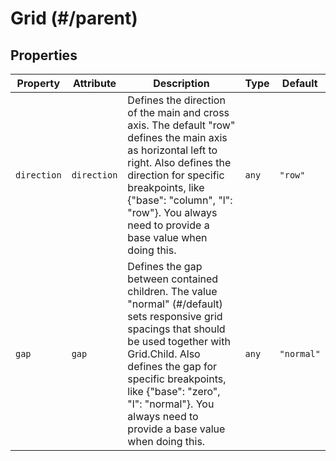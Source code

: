 # Grid (#/parent)



<!-- Auto Generated Below -->


## Properties

| Property    | Attribute   | Description                                                                                                                                                                                                                                                                                        | Type  | Default    |
| ----------- | ----------- | -------------------------------------------------------------------------------------------------------------------------------------------------------------------------------------------------------------------------------------------------------------------------------------------------- | ----- | ---------- |
| `direction` | `direction` | Defines the direction of the main and cross axis. The default "row" defines the main axis as horizontal left to right. Also defines the direction for specific breakpoints, like {"base": "column", "l": "row"}. You always need to provide a base value when doing this.                          | `any` | `"row"`    |
| `gap`       | `gap`       | Defines the gap between contained children. The value "normal" (#/default) sets responsive grid spacings that should be used together with Grid.Child. Also defines the gap for specific breakpoints, like {"base": "zero", "l": "normal"}. You always need to provide a base value when doing this. | `any` | `"normal"` |